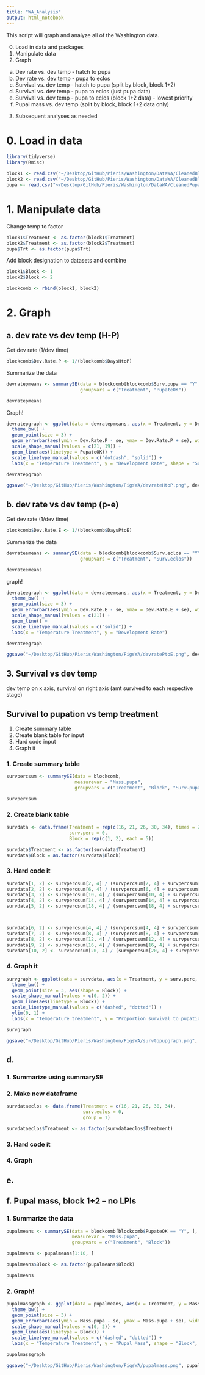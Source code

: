 ```yaml
---
title: "WA_Analysis"
output: html_notebook
---
```


This script will graph and analyze all of the Washington data. 

0. Load in data and packages
1. Manipulate data
2. Graph
  a. Dev rate vs. dev temp - hatch to pupa
  b. Dev rate vs. dev temp - pupa to eclos
  c. Survival vs. dev temp - hatch to pupa (split by block, block 1+2)
  d. Survival vs. dev temp - pupa to eclos (just pupa data)
  e. Survival vs. dev temp - pupa to eclos (block 1+2 data) - lowest priority
  f. Pupal mass vs. dev temp (split by block, block 1+2 data only)
3. Subsequent analyses as needed

# 0. Load in data 

```r
library(tidyverse)
library(Rmisc)
```

```r
block1 <- read.csv("~/Desktop/GitHub/Pieris/Washington/DataWA/CleanedBlock1.csv", header = TRUE)
block2 <- read.csv("~/Desktop/GitHub/Pieris/Washington/DataWA/CleanedBlock2.csv", header = TRUE)
pupa <- read.csv("~/Desktop/GitHub/Pieris/Washington/DataWA/CleanedPupa.csv", header = TRUE)
```

# 1. Manipulate data

Change temp to factor

```r
block1$Treatment <- as.factor(block1$Treatment)
block2$Treatment <- as.factor(block2$Treatment)
pupa$Trt <- as.factor(pupa$Trt)
```

Add block designation to datasets and combine

```r
block1$Block <- 1
block2$Block <- 2
```

```r
blockcomb <- rbind(block1, block2)
```


# 2. Graph

## a. dev rate vs dev temp (H-P)

Get dev rate (1/dev time)

```r
blockcomb$Dev.Rate.P <- 1/(blockcomb$DaysHtoP)
```

Summarize the data 

```r
devratepmeans <- summarySE(data = blockcomb[blockcomb$Surv.pupa == "Y", ], measurevar = "Dev.Rate.P", 
                           groupvars = c("Treatment", "PupateOK"))

devratepmeans
```
  
 Graph!   
  
```r
devratepgraph <- ggplot(data = devratepmeans, aes(x = Treatment, y = Dev.Rate.P, group = PupateOK, shape = PupateOK)) + 
  theme_bw() + 
  geom_point(size = 3) + 
  geom_errorbar(aes(ymin = Dev.Rate.P - se, ymax = Dev.Rate.P + se), width = 0.3) + 
  scale_shape_manual(values = c(21, 19)) + 
  geom_line(aes(linetype = PupateOK)) + 
  scale_linetype_manual(values = c("dotdash", "solid")) + 
  labs(x = "Temperature Treatment", y = "Development Rate", shape = "Successful Pupation", linetype = "Successful Pupation")

devratepgraph
```

```r
ggsave("~/Desktop/GitHub/Pieris/Washington/FigsWA/devrateHtoP.png", devratepgraph, width = 8, height = 5)
```


  
## b. dev rate vs dev temp (p-e)
  
Get dev rate (1/dev time)

```r
blockcomb$Dev.Rate.E <- 1/(blockcomb$DaysPtoE)
```

Summarize the data 

```r
devrateemeans <- summarySE(data = blockcomb[blockcomb$Surv.eclos == "Y", ], measurevar = "Dev.Rate.E", 
                           groupvars = c("Treatment", "Surv.eclos"))

devrateemeans
```


graph!

```r
devrateegraph <- ggplot(data = devrateemeans, aes(x = Treatment, y = Dev.Rate.E, group = Surv.eclos)) + 
  theme_bw() + 
  geom_point(size = 3) + 
  geom_errorbar(aes(ymin = Dev.Rate.E - se, ymax = Dev.Rate.E + se), width = 0.3) + 
  scale_shape_manual(values = c(21)) + 
  geom_line() + 
  scale_linetype_manual(values = c("solid")) + 
  labs(x = "Temperature Treatment", y = "Development Rate")

devrateegraph
```

```r
ggsave("~/Desktop/GitHub/Pieris/Washington/FigsWA/devratePtoE.png", devrateegraph, width = 8, height = 5)
```


## 3.  Survival vs dev temp

dev temp on x axis, survival on right axis (amt survived to each respective stage)


## Survival to pupation vs temp treatment 

1. Create summary table
2. Create blank table for input
3. Hard code input
4. Graph it

### 1. Create summary table


```r
survpercsum <- summarySE(data = blockcomb, 
                         measurevar = "Mass.pupa", 
                         groupvars = c("Treatment", "Block", "Surv.pupa"))

survpercsum
```




### 2. Create blank table

```r
survdata <- data.frame(Treatment = rep(c(16, 21, 26, 30, 34), times = 2), 
                       surv.perc = 0, 
                       Block = rep(c(1, 2), each = 5))

survdata$Treatment <- as.factor(survdata$Treatment)
survdata$Block = as.factor(survdata$Block)
```

### 3. Hard code it

```r
survdata[1, 2] <- survpercsum[2, 4] / (survpercsum[2, 4] + survpercsum[1, 4])
survdata[2, 2] <- survpercsum[6, 4] / (survpercsum[6, 4] + survpercsum[5, 4])
survdata[3, 2] <- survpercsum[10, 4] / (survpercsum[10, 4] + survpercsum[9, 4])
survdata[4, 2] <- survpercsum[14, 4] / (survpercsum[14, 4] + survpercsum[13, 4])
survdata[5, 2] <- survpercsum[18, 4] / (survpercsum[18, 4] + survpercsum[17, 4])



survdata[6, 2] <- survpercsum[4, 4] / (survpercsum[4, 4] + survpercsum[3, 4])
survdata[7, 2] <- survpercsum[8, 4] / (survpercsum[8, 4] + survpercsum[7, 4])
survdata[8, 2] <- survpercsum[12, 4] / (survpercsum[12, 4] + survpercsum[11, 4])
survdata[9, 2] <- survpercsum[16, 4] / (survpercsum[16, 4] + survpercsum[15, 4])
survdata[10, 2] <- survpercsum[20, 4] / (survpercsum[20, 4] + survpercsum[19, 4])
```

### 4. Graph it

```r
survgraph <- ggplot(data = survdata, aes(x = Treatment, y = surv.perc, group = Block)) + 
  theme_bw() + 
  geom_point(size = 3, aes(shape = Block)) +
  scale_shape_manual(values = c(0, 2)) + 
  geom_line(aes(linetype = Block)) + 
  scale_linetype_manual(values = c("dashed", "dotted")) + 
  ylim(0, 1) + 
  labs(x = "Temperature treatment", y = "Proportion survival to pupation (including LPIs)")

survgraph
```

```r
ggsave("~/Desktop/GitHub/Pieris/Washington/FigsWA/survtopupgraph.png", survgraph, width = 8, height = 5)
```

## d. 

### 1. Summarize using summarySE 


### 2. Make new dataframe

```r
survdataeclos <- data.frame(Treatment = c(16, 21, 26, 30, 34), 
                            surv.eclos = 0, 
                            group = 1)

survdataeclos$Treatment <- as.factor(survdataeclos$Treatment)

```

### 3. Hard code it

### 4. Graph

## e. 

## f. Pupal mass, block 1+2 -- no LPIs

### 1. Summarize the data 

```r
pupalmeans <- summarySE(data = blockcomb[blockcomb$PupateOK == "Y", ], 
                        measurevar = "Mass.pupa", 
                        groupvars = c("Treatment", "Block"))

pupalmeans <- pupalmeans[1:10, ]

pupalmeans$Block <- as.factor(pupalmeans$Block)

pupalmeans
```

### 2. Graph! 

```r
pupalmassgraph <- ggplot(data = pupalmeans, aes(x = Treatment, y = Mass.pupa, group = Block, shape = Block)) + 
  theme_bw() + 
  geom_point(size = 3) + 
  geom_errorbar(aes(ymin = Mass.pupa - se, ymax = Mass.pupa + se), width = 0.2) + 
  scale_shape_manual(values = c(0, 2)) + 
  geom_line(aes(linetype = Block)) + 
  scale_linetype_manual(values = c("dashed", "dotted")) + 
  labs(x = "Temperature Treatment", y = "Pupal Mass", shape = "Block", linetype = "Block")

pupalmassgraph
```

```r
ggsave("~/Desktop/GitHub/Pieris/Washington/FigsWA/pupalmass.png", pupalmassgraph, width = 8, height = 5)
```


